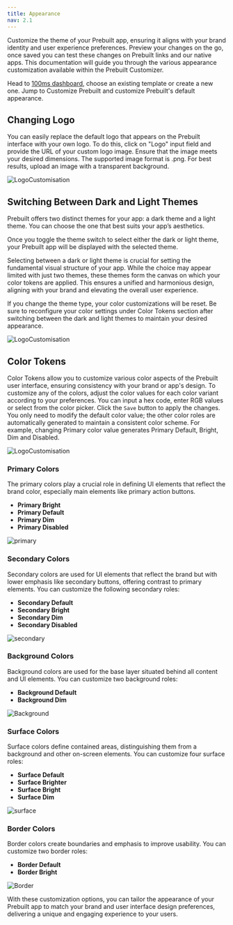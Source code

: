```yaml
---
title: Appearance
nav: 2.1
---
```


Customize the theme of your Prebuilt app, ensuring it aligns with your brand identity and user experience preferences. Preview your changes on the go, once saved you can test these changes on Prebuilt links and our native apps. This documentation will guide you through the various appearance customization available within the Prebuilt Customizer.

Head to [100ms dashboard](https://dashboard.100ms.live/dashboard), choose an existing template or create a new one. Jump to Customize Prebuilt and customize Prebuilt's default appearance. 

## Changing Logo

You can easily replace the default logo that appears on the Prebuilt interface with your own logo. To do this, click on "Logo" input field and provide the URL of your custom logo image. Ensure that the image meets your desired dimensions. The supported image format is .png. For best results, upload an image with a transparent background.


<div style={{textAlign: 'center'}}>
   
![LogoCustomisation](/docs/v2/LogoCustomisation.gif)    
</div>

## Switching Between Dark and Light Themes

Prebuilt offers two distinct themes for your app: a dark theme and a light theme. You can choose the one that best suits your app’s aesthetics.

Once you toggle the theme switch to select either the dark or light theme, your Prebuilt app will be displayed with the selected theme.

Selecting between a dark or light theme is crucial for setting the fundamental visual structure of your app. While the choice may appear limited with just two themes, these themes form the canvas on which your color tokens are applied. This ensures a unified and harmonious design, aligning with your brand and elevating the overall user experience.

<Note title="Switching themes">
If you change the theme type, your color customizations will be reset. Be sure to reconfigure your color settings under Color Tokens section after switching between the dark and light themes to maintain your desired appearance.
</Note>

<div style={{textAlign: 'center'}}>
   
![LogoCustomisation](/docs/v2/DarkLightTheme.gif)    
</div>

## Color Tokens

Color Tokens allow you to customize various color aspects of the Prebuilt user interface, ensuring consistency with your brand or app's design. To customize any of the colors, adjust the color values for each color variant according to your preferences. You can input a hex code, enter RGB values or select from the color picker. Click the `Save` button to apply the changes. You only need to modify the default color value; the other color roles are automatically generated to maintain a consistent color scheme. For example, changing Primary color value generates Primary Default, Bright, Dim and Disabled.

<div style={{textAlign: 'center'}}>
   
![LogoCustomisation](/docs/v2/ColorTokens.gif)    
</div>

### **Primary Colors**

The primary colors play a crucial role in defining UI elements that reflect the brand color, especially main elements like primary action buttons.

- **Primary Bright**
- **Primary Default**
- **Primary Dim**
- **Primary Disabled**

![primary](/docs/v2/primary.png) 

### **Secondary Colors**

Secondary colors are used for UI elements that reflect the brand but with lower emphasis like secondary buttons, offering contrast to primary elements. You can customize the following secondary roles:

- **Secondary Default**
- **Secondary Bright**
- **Secondary Dim**
- **Secondary Disabled**

![secondary](/docs/v2/secondary.png) 

### **Background Colors**

Background colors are used for the base layer situated behind all content and UI elements. You can customize two background roles:

- **Background Default**
- **Background Dim**

![Background](/docs/v2/Background.png) 

### **Surface Colors**

Surface colors define contained areas, distinguishing them from a background and other on-screen elements. You can customize four surface roles:

- **Surface Default**
- **Surface Brighter**
- **Surface Bright**
- **Surface Dim**

![surface](/docs/v2/surface.png) 

### **Border Colors**

Border colors create boundaries and emphasis to improve usability. You can customize two border roles:

- **Border Default**
- **Border Bright**

![Border](/docs/v2/Border.png) 


With these customization options, you can tailor the appearance of your Prebuilt app to match your brand and user interface design preferences, delivering a unique and engaging experience to your users.
